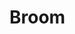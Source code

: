 
# Broom

<ProjectDetails
  region="Westerlands"
  house="House Broom"
  type="Keep"
  status="Completed"
  warp="/warp broom"
  projectLead="OhThatKidLiam"
  dateStarted="February 5, 2018"
  dateCompleted="February 5, 2018"
/>

